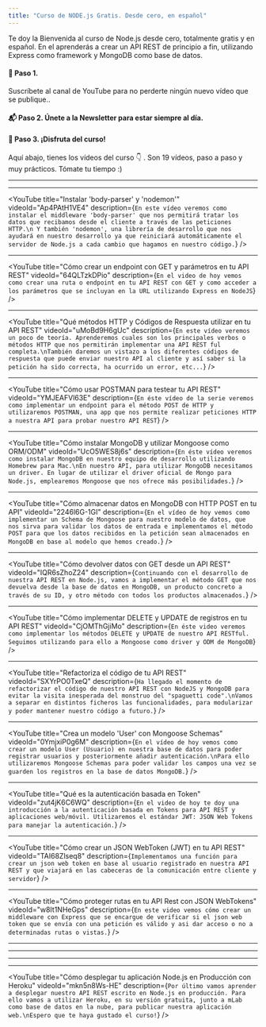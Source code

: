```yaml
---
title: "Curso de NODE.js Gratis. Desde cero, en español"
---
```


Te doy la Bienvenida al curso de Node.js desde cero, totalmente gratis y en español.
En el aprenderás a crear un API REST de principio a fin, utilizando Express como framework
y MongoDB como base de datos.

#### 🎥 Paso 1.

Suscríbete al canal de YouTube para no perderte ningún nuevo vídeo que se publique..

<YouTubeBtn channelId="UCJgGc8pQO1lv04VXrBxA_Hg" />

#### 📬 Paso 2. Únete a la Newsletter para estar siempre al día.

<NewsletterFormCard size="landing" />

#### 🍿 Paso 3. ¡Disfruta del curso!

Aquí abajo, tienes los vídeos del curso 👇 .
Son 19 vídeos, paso a paso y muy prácticos. Tómate tu tiempo :)

<YouTube
  title="Cómo instalar Node.js en tu equipo"
  videoId="JwZKcm3zWcA"
  description="En este primer video veremos como instalar Node.js en tu equipo para iniciar el desarrollo de un API REST con JavaScript (ES2015) en el servidor y MongoDB como base de datos.
"
/>

---

<YouTube
  title="Instalar Express y primer 'Hola Mundo' con Node.js"
  videoId="YxqwT_qEcYQ"
  description="En éste segundo video veremos como iniciar nuestro proyecto de API REST con el comando 'npm init' e instalaremos el framework Express que nos ayudará con el manejo de rutas en el servidor.
Para terminar haremos un 'Hola Mundo' para verificar que tenemos todo instalado correctamente."
/>

---

<YouTube
  title="Instalar 'body-parser' y 'nodemon'"
  videoId="Ap4PAtH1VE4"
  description={`En este vídeo veremos como instalar el middleware 'body-parser' que nos permitirá tratar los datos que recibamos desde el cliente a través de las peticiones HTTP.\n
Y también 'nodemon', una librería de desarrollo que nos ayudará en nuestro desarrollo ya que reiniciará automáticamente el servidor de Node.js a cada cambio que hagamos en nuestro código.`}
/>

---

<YouTube
  title="Cómo crear un endpoint con GET y parámetros en tu API REST"
  videoId="64QLTzkDPio"
  description={`En el video de hoy vemos como crear una ruta o endpoint en tu API REST con GET y como acceder a los parámetros que se incluyan en la URL utilizando Express en NodeJS`}
/>

---

<YouTube
  title="Qué métodos HTTP y Códigos de Respuesta utilizar en tu API REST"
  videoId="uMoBd9H6gUc"
  description={`En este vídeo veremos un poco de teoría. Aprenderemos cuales son los principales verbos o métodos HTTP que nos permitirán implementar una API REST ful completa.\nTambién daremos un vistazo a los diferentes códigos de respuesta que puede enviar nuestro API al cliente y así saber si la petición ha sido correcta, ha ocurrido un error, etc...`}
/>

---

<YouTube
  title="Cómo usar POSTMAN para testear tu API REST"
  videoId="YMJEAFVl63E"
  description={`En éste vídeo de la serie veremos como implementar un endpoint para el método POST de HTTP y utilizaremos POSTMAN, una app que nos permite realizar peticiones HTTP a nuestra API para probar nuestro API REST`}
/>

---

<YouTube
  title="Cómo instalar MongoDB y utilizar Mongoose como ORM/ODM"
  videoId="UcO5WES8j6s"
  description={`En éste vídeo veremos como instalar MongoDB en nuestro equipo de desarrollo utilizando Homebrew para Mac.\nEn nuestro API, para utilizar MongoDB necesitamos un driver. En lugar de utilizar el driver oficial de Mongo para Node.js, emplearemos Mongoose que nos ofrece más posibilidades.`}
/>

---

<YouTube
  title="Cómo almacenar datos en MongoDB con HTTP POST en tu API"
  videoId="2246l6G-1GI"
  description={`En el vídeo de hoy vemos como implementar un Schema de Mongoose para nuestro modelo de datos, que nos sirva para validar los datos de entrada e implementamos el método POST para que los datos recibidos en la petición sean almacenados en MongoDB en base al modelo que hemos creado.`}
/>

---

<YouTube
  title="Cómo devolver datos con GET desde un API REST"
  videoId="IQR6sZhoZ24"
  description={`Continuando con el desarrollo de nuestra API REST en Node.js, vamos a implementar el método GET que nos devuelva desde la base de datos en MongoDB, un producto concreto a través de su ID, y otro método con todos los productos almacenados.`}
/>

---

<YouTube
  title="Cómo implementar DELETE y UPDATE de registros en tu API REST"
  videoId="CjOMThGjiMo"
  description={`En éste video veremos como implementar los métodos DELETE y UPDATE de nuestro API RESTful. Seguimos utilizando para ello a Mongoose como driver y ODM de MongoDB`}
/>

---

<YouTube
  title="Refactoriza el código de tu API REST"
  videoId="SXYrPO0TxeQ"
  description={`Ha llegado el momento de refactorizar el código de nuestro API REST con NodeJS y MongoDB para evitar la visita inesperada del monstruo del "spaguetti code".\nVamos a separar en distintos ficheros las funcionalidades, para modularizar y poder mantener nuestro código a futuro.`}
/>

---

<YouTube
  title="Crea un modelo 'User' con Mongoose Schemas"
  videoId="0YmjxiP0g6M"
  description={`En el vídeo de hoy vemos como crear un modelo User (Usuario) en nuestra base de datos para poder registrar usuarios y posteriormente añadir autenticación.\nPara ello utilizaremos Mongoose Schemas para poder validar los campos una vez se guarden los registros en la base de datos MongoDB.`}
/>

---

<YouTube
  title="Qué es la autenticación basada en Token"
  videoId="zut4jK6C6WQ"
  description={`En el video de hoy te doy una introducción a la autenticación basada en Tokens para API REST y aplicaciones web/móvil. Utilizaremos el estándar JWT: JSON Web Tokens para manejar la autenticación.`}
/>

---

<YouTube
  title="Cómo crear un JSON WebToken (JWT) en tu API REST"
  videoId="TAI68Zlseq8"
  description={`Implementamos una función para crear un json web token en base al usuario registrado en nuestra API REST y que viajará en las cabeceras de la comunicación entre cliente y servidor`}
/>

---

<YouTube
  title="Cómo proteger rutas en tu API Rest con JSON WebTokens"
  videoId="w8It1NHeGps"
  description={`En este video vemos cómo crear un middleware con Express que se encargue de verificar si el json web token que se envía con una petición es válido y asi dar acceso o no a determinadas rutas o vistas.`}
/>

---

<YouTube
  title="Login y registro de usuarios con Token en tu API REST"
  videoId="4WYpsgQyxRw"
  description="En este video vemos cómo crear un middleware con Express que se encargue de verificar si el json web token que se envía con una petición es válido y asi dar acceso o no a determinadas rutas o vistas."
/>

---

<YouTube
  title="Cómo testear JSON WebTokens con POSTMAN"
  videoId="1J8vo9KD0XY"
  description="En este vídeo aprenderemos a testear endpoints protegidos de nuestro API REST, utilizando JWT (JSON Web Tokens) y cabeceras de autorización. Para ello emplearemos POSTMAN como herramienta para realizar peticiones con autorización."
/>

---

<YouTube
  title="Cómo renderizar vistas en Node.js"
  videoId="I03_z5DBgp4"
  description="Aprende como renderizar vistas en Node.js utilizando Handlebars como sistema de plantillas. De esta manera implementamos Server-Rendering en Node.js"
/>

---

<YouTube
  title="Cómo desplegar tu aplicación Node.js en Producción con Heroku"
  videoId="mkn5n8Ws-HE"
  description={`Por último vamos aprender a desplegar nuestro API REST escrito en Node.js en producción. Para ello vamos a utilizar Heroku, en su versión gratuita, junto a mLab como base de datos en la nube, para publicar nuestra aplicación web.\nEspero que te haya gustado el curso!`}
/>

